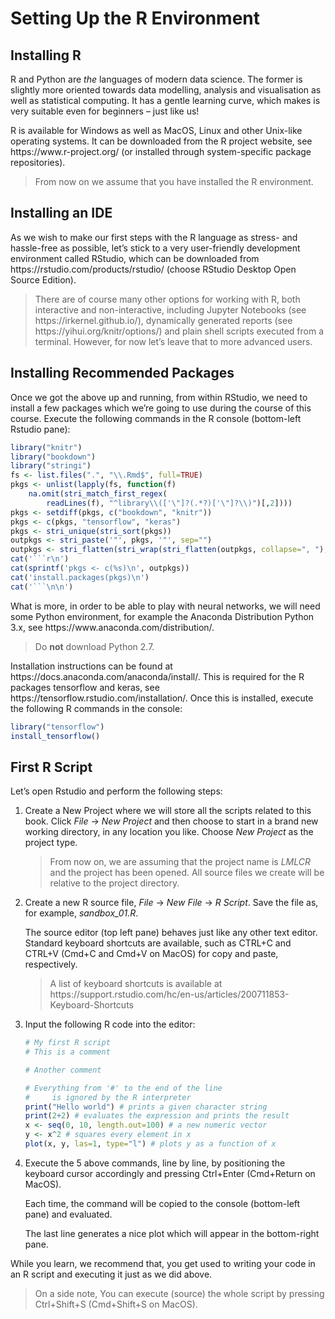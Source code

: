 # Setting Up the R Environment

<!-- (C) 2020 Marek Gagolewski, https://www.gagolewski.com -->

## Installing R

R and Python are *the* languages of modern data science.
The former is slightly more oriented towards data modelling,
analysis and visualisation as well as statistical computing.
It has a gentle learning curve, which makes is very suitable even
for beginners -- just like us!

R is available for Windows as well as MacOS, Linux and other Unix-like
operating systems.
It can be downloaded from the R project website,
see https://www.r-project.org/ (or installed through system-specific package
repositories).

> From now on we assume that you have installed the R environment.

## Installing an IDE

As we wish to make our first steps with the R language
as stress- and hassle-free as possible, let's stick to a very user-friendly
development environment called RStudio, which can be downloaded from
https://rstudio.com/products/rstudio/ (choose RStudio Desktop Open Source Edition).

> There are of course many other options for working with R, both interactive
and non-interactive, including Jupyter Notebooks (see https://irkernel.github.io/),
dynamically generated reports (see https://yihui.org/knitr/options/)
and plain shell scripts executed from a terminal.
However, for now let's leave that to more
advanced users.


## Installing Recommended Packages

Once we got the above up and running, from within RStudio,
we need to install a few packages which we're going to use during the course
of this course. Execute the following commands in the R console
(bottom-left Rstudio pane):

```r
library("knitr")
library("bookdown")
library("stringi")
fs <- list.files(".", "\\.Rmd$", full=TRUE)
pkgs <- unlist(lapply(fs, function(f)
    na.omit(stri_match_first_regex(
        readLines(f), "^library\\(['\"]?(.*?)['\"]?\\)")[,2])))
pkgs <- setdiff(pkgs, c("bookdown", "knitr"))
pkgs <- c(pkgs, "tensorflow", "keras")
pkgs <- stri_unique(stri_sort(pkgs))
outpkgs <- stri_paste('"', pkgs, '"', sep="")
outpkgs <- stri_flatten(stri_wrap(stri_flatten(outpkgs, collapse=", "), 55), collapse="\n    ")
cat('```r\n')
cat(sprintf('pkgs <- c(%s)\n', outpkgs))
cat('install.packages(pkgs)\n')
cat('```\n\n')
```


What is more, in order to be able to play with neural networks,
we will need some Python environment, for example
the Anaconda Distribution Python 3.x, see
https://www.anaconda.com/distribution/.

> Do **not** download Python 2.7.

Installation instructions can be found at
https://docs.anaconda.com/anaconda/install/.
This is required for the R packages tensorflow and keras,
see https://tensorflow.rstudio.com/installation/.
Once this is installed, execute the following R commands in the console:

```r
library("tensorflow")
install_tensorflow()
```


## First R Script

Let's open Rstudio and perform the following steps:

1.  Create a New Project where we will store all the scripts
    related to this book. Click *File* → *New Project*
    and then choose to start in a brand new working directory,
    in any location you like.
    Choose *New Project* as the project type.

    > From now on, we are assuming that the project name is *LMLCR*
    and the project has been opened. All source files we create
    will be relative to the project directory.

2.  Create a new R source file, *File* → *New File* → *R Script*.
    Save the file as, for example, *sandbox_01.R*.

    The source editor (top left pane) behaves just like any other text editor.
    Standard keyboard shortcuts are available, such as CTRL+C
    and CTRL+V (Cmd+C and Cmd+V on MacOS) for copy and paste, respectively.

    > A list of keyboard shortcuts is available at
    https://support.rstudio.com/hc/en-us/articles/200711853-Keyboard-Shortcuts

3.  Input the following R code into the editor:

    ```r
    # My first R script
    # This is a comment

    # Another comment

    # Everything from '#' to the end of the line
    #     is ignored by the R interpreter
    print("Hello world") # prints a given character string
    print(2+2) # evaluates the expression and prints the result
    x <- seq(0, 10, length.out=100) # a new numeric vector
    y <- x^2 # squares every element in x
    plot(x, y, las=1, type="l") # plots y as a function of x
    ```

5.  Execute the 5 above commands, line by line,
    by positioning the keyboard cursor accordingly and
    pressing Ctrl+Enter (Cmd+Return on MacOS).

    Each time, the command will be copied to the console
    (bottom-left pane)
    and evaluated.

    The last line generates a nice plot which will appear in the
    bottom-right pane.

While you learn, we recommend that, you get used to writing your
code in an R script and executing it just as we did above.

> On a side note, You can execute (source) the whole script
by pressing Ctrl+Shift+S (Cmd+Shift+S on MacOS).
